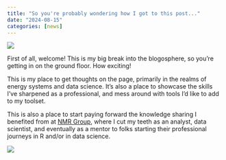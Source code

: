 ```yaml
---
title: "So you're probably wondering how I got to this post..."
date: "2024-08-15"
categories: [news]
---
```


![](seal_hello.jpg){.preview-image}

First of all, welcome! This is my big break into the blogosphere, so you're getting in on the ground floor. How exciting!

This is my place to get thoughts on the page, primarily in the realms of energy systems and data science. It's also a place to showcase the skills I've sharpened as a professional, and mess around with tools I'd like to add to my toolset.

This is also a place to start paying forward the knowledge sharing I benefited from at [NMR Group](https://nmrgroupinc.com), where I cut my teeth as an analyst, data scientist, and eventually as a mentor to folks starting their professional journeys in R and/or in data science.

[![](goodbye_nmr.png)](https://www.linkedin.com/feed/update/urn:li:activity:7227386045900726272/){target="_blank"}